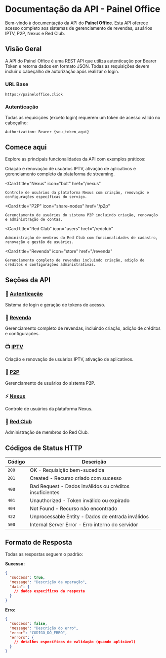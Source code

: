 

# Documentação da API - Painel Office

Bem-vindo à documentação da API do **Painel Office**. Esta API oferece acesso completo aos sistemas de gerenciamento de revendas, usuários IPTV, P2P, Nexus e Red Club.

## Visão Geral

A API do Painel Office é uma REST API que utiliza autenticação por Bearer Token e retorna dados em formato JSON. Todas as requisições devem incluir o cabeçalho de autorização após realizar o login.

### URL Base
```
https://paineloffice.click
```

### Autenticação
Todas as requisições (exceto login) requerem um token de acesso válido no cabeçalho:
```
Authorization: Bearer {seu_token_aqui}
```

## Comece aqui

Explore as principais funcionalidades da API com exemplos práticos:

<CardGroup cols={2}>
  <Card
    title="IPTV"
    icon="tv"
    href="/iptv"
  >
    Criação e renovação de usuários IPTV, ativação de aplicativos e gerenciamento completo da plataforma de streaming.
  </Card>

  <Card
    title="Nexus"
    icon="bolt"
    href="/nexus"
  >
    Controle de usuários da plataforma Nexus com criação, renovação e configurações específicas do serviço.
  </Card>

  <Card
    title="P2P"
    icon="share-nodes"
    href="/p2p"
  >
    Gerenciamento de usuários do sistema P2P incluindo criação, renovação e administração de contas.
  </Card>

  <Card
    title="Red Club"
    icon="users"
    href="/redclub"
  >
    Administração de membros do Red Club com funcionalidades de cadastro, renovação e gestão de usuários.
  </Card>

  <Card
    title="Revenda"
    icon="store"
    href="/revenda"
  >
    Gerenciamento completo de revendas incluindo criação, adição de créditos e configurações administrativas.
  </Card>
</CardGroup>

## Seções da API

### 🔐 [Autenticação](/autenticacao)
Sistema de login e geração de tokens de acesso.

### 🏢 [Revenda](/revenda)
Gerenciamento completo de revendas, incluindo criação, adição de créditos e configurações.

### 📺 [IPTV](/iptv)
Criação e renovação de usuários IPTV, ativação de aplicativos.

### 🔄 [P2P](/p2p)
Gerenciamento de usuários do sistema P2P.

### ⚡ [Nexus](/nexus)
Controle de usuários da plataforma Nexus.

### 🎯 [Red Club](/redclub)
Administração de membros do Red Club.

## Códigos de Status HTTP

| Código | Descrição |
|--------|-----------|
| `200` | OK - Requisição bem-sucedida |
| `201` | Created - Recurso criado com sucesso |
| `400` | Bad Request - Dados inválidos ou créditos insuficientes |
| `401` | Unauthorized - Token inválido ou expirado |
| `404` | Not Found - Recurso não encontrado |
| `422` | Unprocessable Entity - Dados de entrada inválidos |
| `500` | Internal Server Error - Erro interno do servidor |

## Formato de Resposta

Todas as respostas seguem o padrão:

**Sucesso:**
```json
{
  "success": true,
  "message": "Descrição da operação",
  "data": {
    // dados específicos da resposta
  }
}
```

**Erro:**
```json
{
  "success": false,
  "message": "Descrição do erro",
  "error": "CODIGO_DO_ERRO",
  "errors": {
    // detalhes específicos de validação (quando aplicável)
  }
}
```

